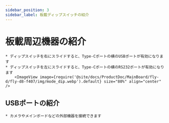 ```yaml
---
sidebar_position: 3
sidebar_label: 板載ディップスイッチの紹介
---
```






# 板載周辺機器の紹介

    * ディップスイッチを右にスライドすると、Type-Cポートの横のUSBポートが有効になります
    * ディップスイッチを左にスライドすると、Type-Cポートの横のRS232ポートが有効になります
        <ImageView image={require('@site/docs/ProductDoc/MainBoard/fly-d/fly-d8-f407/img/mode_dip.webp').default} size="80%" align="center" />

## USBポートの紹介
    
    * カメラやメインボードなどの外部機器を接続できます
